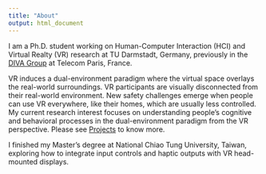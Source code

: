 ```yaml
---
title: "About"
output: html_document
---
```


I am a Ph.D. student working on Human-Computer Interaction (HCI) and Virtual Realty (VR) research at TU Darmstadt, Germany, previously in the [DIVA Group](https://diva.telecom-paristech.fr/) at Telecom Paris, France.

VR induces a dual-environment paradigm where the virtual space overlays the real-world surroundings. VR participants are visually disconnected from their real-world environment. New safety challenges emerge when people can use VR everywhere, like their homes, which are usually less controlled. My current research interest focuses on understanding people's cognitive and behavioral processes in the dual-environment paradigm from the VR perspective. Please see [Projects](https://wenjietseng.com/wjiesite/projects.html) to know more.

I finished my Master's degree at National Chiao Tung University, Taiwan, exploring how to integrate input controls and haptic outputs with VR head-mounted displays.
<!-- [CV](/assets/pdf/WJT_CV.pdf)  -->

<!-- This site is inspired by the following rmarkdown websites: [LabJournal from CrumpLab](https://github.com/CrumpLab/LabJournalWebsite) and [privefl](https://github.com/privefl/rmarkdown-website-template?tab=readme-ov-file). -->